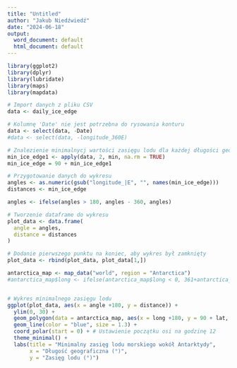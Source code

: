 ---
title: "Untitled"
author: "Jakub Niedźwiedź"
date: "2024-06-18"
output:
  word_document: default
  html_document: default
---

```{r}
library(ggplot2)
library(dplyr)
library(lubridate)
library(maps)
library(mapdata)

# Import danych z pliku CSV
data <- daily_ice_edge

# Kolumnę 'Date' nie jest potrzebna do rysowania konturu
data <- select(data, -Date)
#data <- select(data, -longitude_360E)

# Znalezienie minimalnycj wartości zasięgu lodu dla każdej długości geograficznej
min_ice_edge1 <- apply(data, 2, min, na.rm = TRUE)
min_ice_edge = 90 + min_ice_edge1

# Przygotowanie danych do wykresu
angles <- as.numeric(gsub("longitude_|E", "", names(min_ice_edge)))
distances <- min_ice_edge

angles <- ifelse(angles > 180, angles - 360, angles)

# Tworzenie dataframe do wykresu
plot_data <- data.frame(
  angle = angles,
  distance = distances
)

# Dodanie pierwszego punktu na koniec, aby wykres był zamknięty
plot_data <- rbind(plot_data, plot_data[1,])

antarctica_map <- map_data("world", region = "Antarctica")
#antarctica_map$long <- ifelse(antarctica_map$long < 0, 361+antarctica_map$long, antarctica_map$long)


# Wykres minimalnego zasięgu lodu
ggplot(plot_data, aes(x = angle +180, y = distance)) +
  ylim(0, 30) +
  geom_polygon(data = antarctica_map, aes(x = long +180, y = 90 + lat, group = group), fill = "lightblue") +
  geom_line(color = "blue", size = 1.3) +
  coord_polar(start = 0) + # Ustawienie początku osi na godzinę 12
  theme_minimal() +
  labs(title = "Minimalny zasięg lodu morskiego wokół Antarktydy",
       x = "Długość geograficzna (°)",
       y = "Zasięg lodu (°)")

```

